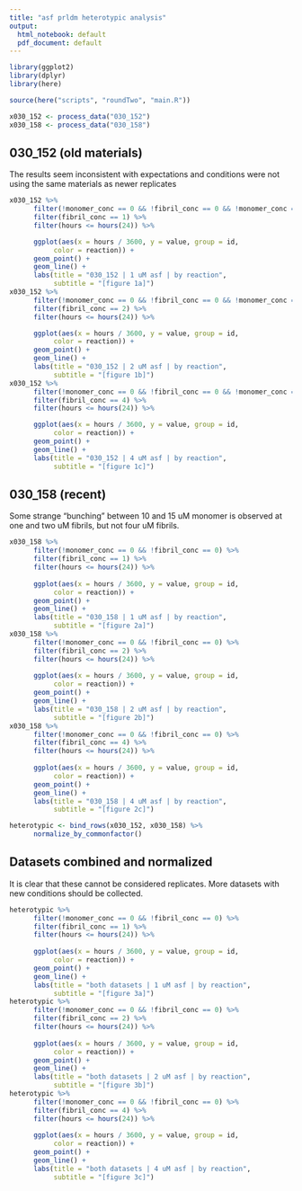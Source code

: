 ```yaml
---
title: "asf prldm heterotypic analysis"
output:
  html_notebook: default
  pdf_document: default
---
```


```r
library(ggplot2)
library(dplyr)
library(here)

source(here("scripts", "roundTwo", "main.R"))
```

```r
x030_152 <- process_data("030_152")
x030_158 <- process_data("030_158")
```

## 030_152 (old materials)

The results seem inconsistent with expectations and conditions were not using the same materials as newer replicates

```r
x030_152 %>% 
      filter(!monomer_conc == 0 && !fibril_conc == 0 && !monomer_conc == 25) %>%
      filter(fibril_conc == 1) %>%
      filter(hours <= hours(24)) %>%

      ggplot(aes(x = hours / 3600, y = value, group = id,
           color = reaction)) +
      geom_point() +
      geom_line() +
      labs(title = "030_152 | 1 uM asf | by reaction",
           subtitle = "[figure 1a]")
x030_152 %>% 
      filter(!monomer_conc == 0 && !fibril_conc == 0 && !monomer_conc == 25) %>%
      filter(fibril_conc == 2) %>%
      filter(hours <= hours(24)) %>%

      ggplot(aes(x = hours / 3600, y = value, group = id,
           color = reaction)) +
      geom_point() +
      geom_line() +
      labs(title = "030_152 | 2 uM asf | by reaction",
           subtitle = "[figure 1b]")
x030_152 %>% 
      filter(!monomer_conc == 0 && !fibril_conc == 0 && !monomer_conc == 25) %>%
      filter(fibril_conc == 4) %>%
      filter(hours <= hours(24)) %>%

      ggplot(aes(x = hours / 3600, y = value, group = id,
           color = reaction)) +
      geom_point() +
      geom_line() +
      labs(title = "030_152 | 4 uM asf | by reaction",
           subtitle = "[figure 1c]")

```

## 030_158 (recent)

Some strange "bunching" between 10 and 15 uM monomer is observed at one and two uM fibrils, but not four uM fibrils.

```r
x030_158 %>% 
      filter(!monomer_conc == 0 && !fibril_conc == 0) %>%
      filter(fibril_conc == 1) %>%
      filter(hours <= hours(24)) %>%
      
      ggplot(aes(x = hours / 3600, y = value, group = id,
           color = reaction)) +
      geom_point() +
      geom_line() +
      labs(title = "030_158 | 1 uM asf | by reaction",
           subtitle = "[figure 2a]")
x030_158 %>% 
      filter(!monomer_conc == 0 && !fibril_conc == 0) %>%
      filter(fibril_conc == 2) %>%
      filter(hours <= hours(24)) %>%
      
      ggplot(aes(x = hours / 3600, y = value, group = id,
           color = reaction)) +
      geom_point() +
      geom_line() +
      labs(title = "030_158 | 2 uM asf | by reaction",
           subtitle = "[figure 2b]")
x030_158 %>% 
      filter(!monomer_conc == 0 && !fibril_conc == 0) %>%
      filter(fibril_conc == 4) %>%
      filter(hours <= hours(24)) %>%
      
      ggplot(aes(x = hours / 3600, y = value, group = id,
           color = reaction)) +
      geom_point() +
      geom_line() +
      labs(title = "030_158 | 4 uM asf | by reaction",
           subtitle = "[figure 2c]")

```

```r
heterotypic <- bind_rows(x030_152, x030_158) %>%
      normalize_by_commonfactor()
```

## Datasets combined and normalized

It is clear that these cannot be considered replicates. More datasets with new conditions should be collected.

```r
heterotypic %>% 
      filter(!monomer_conc == 0 && !fibril_conc == 0) %>%
      filter(fibril_conc == 1) %>%
      filter(hours <= hours(24)) %>%
      
      ggplot(aes(x = hours / 3600, y = value, group = id,
           color = reaction)) +
      geom_point() +
      geom_line() +
      labs(title = "both datasets | 1 uM asf | by reaction",
           subtitle = "[figure 3a]")
heterotypic %>% 
      filter(!monomer_conc == 0 && !fibril_conc == 0) %>%
      filter(fibril_conc == 2) %>%
      filter(hours <= hours(24)) %>%
      
      ggplot(aes(x = hours / 3600, y = value, group = id,
           color = reaction)) +
      geom_point() +
      geom_line() +
      labs(title = "both datasets | 2 uM asf | by reaction",
           subtitle = "[figure 3b]")
heterotypic %>% 
      filter(!monomer_conc == 0 && !fibril_conc == 0) %>%
      filter(fibril_conc == 4) %>%
      filter(hours <= hours(24)) %>%
      
      ggplot(aes(x = hours / 3600, y = value, group = id,
           color = reaction)) +
      geom_point() +
      geom_line() +
      labs(title = "both datasets | 4 uM asf | by reaction",
           subtitle = "[figure 3c]")

```
